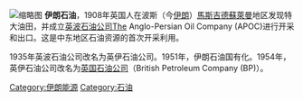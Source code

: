 [[File:CIAIranKarteOelGas.jpg|缩略图]]
'''伊朗石油'''，1908年英国人{{link-en|威廉·克諾斯·德奇|William Knox D'Arcy}}在波斯（今[[伊朗|伊朗]]）[[馬斯吉德蘇萊曼|馬斯吉德蘇萊曼]]地区发现特大油田，并成立[[英波石油公司|英波石油公司]]The Anglo-Persian Oil Company (APOC)进行开采和出口。这是中东地区石油资源的首次开采利用。

1935年英波石油公司改名为英伊石油公司。1951年，伊朗石油国有化。1954年，英伊石油公司改名为[[英国石油公司|英国石油公司]]（British Petroleum Company (BP)）。

{{Iran-stub}}

[[Category:伊朗能源|Category:伊朗能源]]
[[Category:石油|Category:石油]]